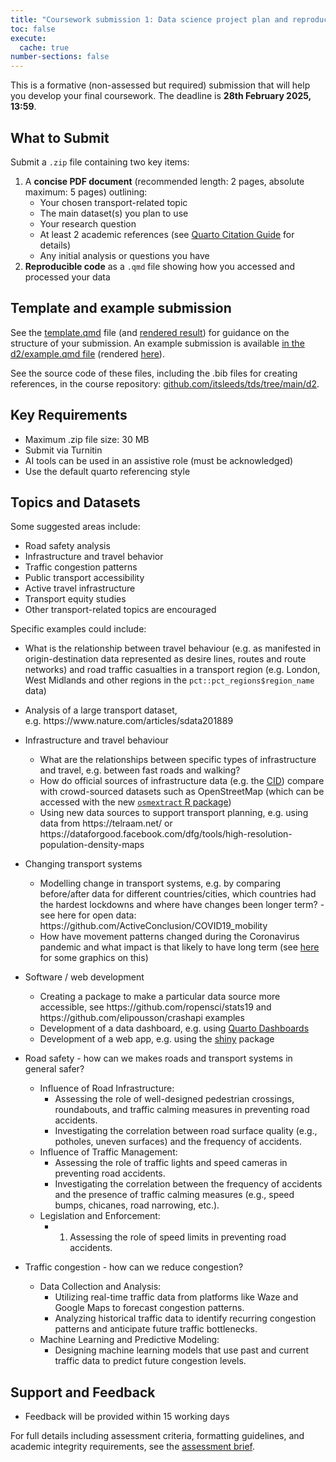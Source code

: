 ```yaml
---
title: "Coursework submission 1: Data science project plan and reproducible code"
toc: false
execute: 
  cache: true
number-sections: false
---
```


This is a formative (non-assessed but required) submission that will help you develop your final coursework. The deadline is **28th February 2025, 13:59**.

## What to Submit

Submit a `.zip` file containing two key items:

1. A **concise PDF document** (recommended length: 2 pages, absolute maximum: 5 pages) outlining:
    - Your chosen transport-related topic
    - The main dataset(s) you plan to use
    - Your research question
    - At least 2 academic references (see [Quarto Citation Guide](https://quarto.org/docs/get-started/authoring/rstudio.html#citations) for details)
    - Any initial analysis or questions you have

2. **Reproducible code** as a `.qmd` file showing how you accessed and processed your data

## Template and example submission

See the [template.qmd](https://github.com/itsleeds/tds/blob/main/d2/template.qmd) file (and [rendered result](template)) for guidance on the structure of your submission. An example submission is available [in the d2/example.qmd file](https://github.com/itsleeds/tds/blob/main/d2/example.qmd) (rendered [here](example)).

See the source code of these files, including the .bib files for creating references, in the course repository: [github.com/itsleeds/tds/tree/main/d2](https://github.com/itsleeds/tds/tree/main/d2).

## Key Requirements

- Maximum .zip file size: 30 MB
- Submit via Turnitin
- AI tools can be used in an assistive role (must be acknowledged)
- Use the default quarto referencing style

## Topics and Datasets

Some suggested areas include:

- Road safety analysis
- Infrastructure and travel behavior
- Traffic congestion patterns
- Public transport accessibility
- Active travel infrastructure
- Transport equity studies
- Other transport-related topics are encouraged

Specific examples could include:

- What is the relationship between travel behaviour (e.g. as manifested in origin-destination data represented as desire lines, routes and route networks) and road traffic casualties in a transport region (e.g. London, West Midlands and other regions in the `pct::pct_regions$region_name` data)

- Analysis of a large transport dataset, e.g. https://www.nature.com/articles/sdata201889

- Infrastructure and travel behaviour
  - What are the relationships between specific types of infrastructure and travel, e.g. between fast roads and walking?
  - How do official sources of infrastructure data (e.g. the [CID](https://github.com/PublicHealthDataGeek/CycleInfraLnd/)) compare with crowd-sourced datasets such as OpenStreetMap (which can be accessed with the new [`osmextract` R package](https://github.com/ropensci/osmextract))
  - Using new data sources to support transport planning, e.g. using data from https://telraam.net/ or https://dataforgood.facebook.com/dfg/tools/high-resolution-population-density-maps 

- Changing transport systems
  - Modelling change in transport systems, e.g. by comparing before/after data for different countries/cities, which countries had the hardest lockdowns and where have changes been longer term? - see here for open data: https://github.com/ActiveConclusion/COVID19_mobility
  - How have movement patterns changed during the Coronavirus pandemic and what impact is that likely to have long term (see [here](https://saferactive.github.io/trafficalmr/articles/report3.html) for some graphics on this)
  
- Software / web development
  - Creating a package to make a particular data source more accessible, see https://github.com/ropensci/stats19 and https://github.com/elipousson/crashapi examples
  - Development of a data dashboard, e.g. using [Quarto Dashboards](https://quarto.org/docs/dashboards/)
  - Development of a web app, e.g. using the [shiny](https://shiny.rstudio.com/) package
  
- Road safety - how can we makes roads and transport systems in general safer?
  - Influence of Road Infrastructure: 
    - Assessing the role of well-designed pedestrian crossings, roundabouts, and traffic calming measures in preventing road accidents. 
    - Investigating the correlation between road surface quality (e.g., potholes, uneven surfaces) and the frequency of accidents.
  - Influence of Traffic Management: 
    - Assessing the role of traffic lights and speed cameras in preventing road accidents. 
    - Investigating the correlation between the frequency of accidents and the presence of traffic calming measures (e.g., speed bumps, chicanes, road narrowing, etc.).
  - Legislation and Enforcement:
    - 1. Assessing the role of speed limits in preventing road accidents.

- Traffic congestion - how can we reduce congestion?
  - Data Collection and Analysis:
    - Utilizing real-time traffic data from platforms like Waze and Google Maps to forecast congestion patterns.
    - Analyzing historical traffic data to identify recurring congestion patterns and anticipate future traffic bottlenecks.
  - Machine Learning and Predictive Modeling:
    - Designing machine learning models that use past and current traffic data to predict future congestion levels.
  

## Support and Feedback

- Feedback will be provided within 15 working days

For full details including assessment criteria, formatting guidelines, and academic integrity requirements, see the [assessment brief](assessment-brief.qmd).